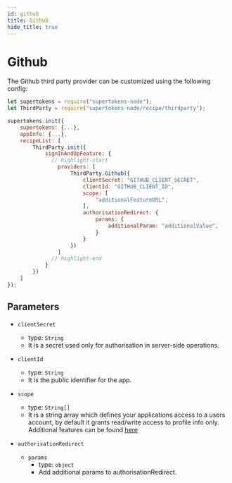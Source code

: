 ```yaml
---
id: github
title: Github
hide_title: true
---
```


# Github

The Github third party provider can be customized using the following config:

```jsx
let supertokens = require("supertokens-node");
let ThirdParty = require("supertokens-node/recipe/thirdparty");

supertokens.init({
    supertokens: {...},
    appInfo: {...},
    recipeList: [
        ThirdParty.init({
            signInAndUpFeature: {
              // highlight-start
                providers: [
                    ThirdParty.Github({
                        clientSecret: "GITHUB_CLIENT_SECRET",
                        clientId: "GITHUB_CLIENT_ID",
                        scope: [
                            "additionalFeatureURL",
                        ],
                        authorisationRedirect: {
                            params: {
                                additionalParam: "additionalValue",
                            }
                        }
                    })
                ]
              // highlight-end
            } 
        })
    ]
});
```

## Parameters

- `clientSecret`
  - type: `String`
  - It is a secret used only for authorisation in server-side operations.

- `clientId`
  - type: `String`
  - It is the public identifier for the app.

- `scope`
  - type: `String[]`
  - It is a string array which defines your applications access to a users account, by default it grants read/write access to profile info only. Additional features can be found [here](https://docs.github.com/en/developers/apps/scopes-for-oauth-apps)

- `authorisationRedirect`
  - `params`
    - type: `object`
    - Add additional params to authorisationRedirect.

